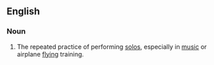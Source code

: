 ==English==

===Noun===
{{en-noun}}

# {{colloquial}} The repeated practice of performing [[solo]]s, especially in [[music]] or airplane [[flying]] training.